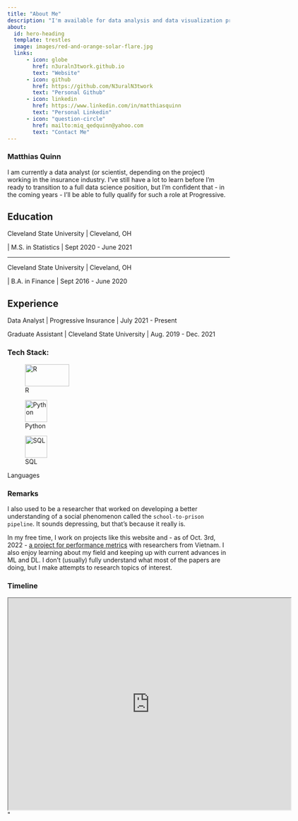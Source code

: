 ---
title: "About Me"
description: "I'm available for data analysis and data visualization projects."
about:
  id: hero-heading
  template: trestles
  image: images/red-and-orange-solar-flare.jpg
  links:
      - icon: globe
        href: n3uraln3twork.github.io
        text: "Website"
      - icon: github
        href: https://github.com/N3uralN3twork
        text: "Personal Github"
      - icon: linkedin
        href: https://www.linkedin.com/in/matthiasquinn
        text: "Personal Linkedin"
      - icon: "question-circle"
        href: mailto:miq_qedquinn@yahoo.com
        text: "Contact Me"
---

### Matthias Quinn

::: {#hero-heading}
I am currently a data analyst (or scientist, depending on the project) working in the insurance industry. I've still have a lot to learn before I'm ready to transition to a full data science position, but I'm confident that - in the coming years - I'll be able to fully qualify for such a role at Progressive.

## Education

Cleveland State University \| Cleveland, OH

\| M.S. in Statistics \| Sept 2020 - June 2021

------------------------------------------------------------------------

Cleveland State University \| Cleveland, OH

\| B.A. in Finance \| Sept 2016 - June 2020

## Experience

Data Analyst \| Progressive Insurance \| July 2021 - Present

Graduate Assistant \| Cleveland State University \| Aug. 2019 - Dec. 2021
:::

### Tech Stack:

::: {#fig-languages layout-ncol="3"}
![R](images/RStudio-Logo-Flat.png){width="100" height="50"}

![Python](images/Python-logo-notext.svg.png){width="50"}

![SQL](images/SQL-Logo-with-Database.png){width="50"}

Languages
:::

### Remarks

I also used to be a researcher that worked on developing a better understanding of a social phenomenon called the `school-to-prison pipeline`. It sounds depressing, but that's because it really is.

In my free time, I work on projects like this website and - as of Oct. 3rd, 2022 - [a project for performance metrics](https://github.com/thieu1995/permetrics) with researchers from Vietnam. I also enjoy learning about my field and keeping up with current advances in ML and DL. I don't (usually) fully understand what most of the papers are doing, but I make attempts to research topics of interest.

### Timeline

```{=html}
<iframe src="https://drive.google.com/file/d/1EH2i0cIKr_lwj8WsVP6J-B-8EJtK6s_w/preview" width="640" height="480" allow="autoplay"></iframe>"
```
